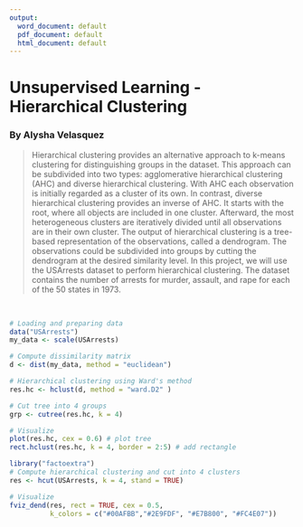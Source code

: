 ```yaml
---
output:
  word_document: default
  pdf_document: default
  html_document: default
---
```

# Unsupervised Learning - Hierarchical Clustering 
### By Alysha Velasquez

> Hierarchical clustering provides an alternative approach to k-means clustering for distinguishing groups in the dataset. This approach can be subdivided into two types: agglomerative hierarchical clustering (AHC) and diverse hierarchical clustering. With AHC each observation is initially regarded as a cluster of its own. In contrast, diverse hierarchical clustering provides an inverse of AHC. It starts with the root, where all objects are included in one cluster. Afterward, the most heterogeneous clusters are iteratively divided until all observations are in their own cluster. The output of hierarchical clustering is a tree-based representation of the observations, called a dendrogram. The observations could be subdivided into groups by cutting the dendrogram at the desired similarity level. In this project, we will use the USArrests dataset to perform hierarchical clustering. The dataset contains the number of arrests for murder, assault, and rape for each of the 50 states in 1973. 

<br>


```r

# Loading and preparing data
data("USArrests")
my_data <- scale(USArrests)

# Compute dissimilarity matrix
d <- dist(my_data, method = "euclidean")

# Hierarchical clustering using Ward's method
res.hc <- hclust(d, method = "ward.D2" )

# Cut tree into 4 groups
grp <- cutree(res.hc, k = 4)

```

```r

# Visualize
plot(res.hc, cex = 0.6) # plot tree
rect.hclust(res.hc, k = 4, border = 2:5) # add rectangle

library("factoextra")
# Compute hierarchical clustering and cut into 4 clusters
res <- hcut(USArrests, k = 4, stand = TRUE)

# Visualize
fviz_dend(res, rect = TRUE, cex = 0.5,
          k_colors = c("#00AFBB","#2E9FDF", "#E7B800", "#FC4E07"))


```


